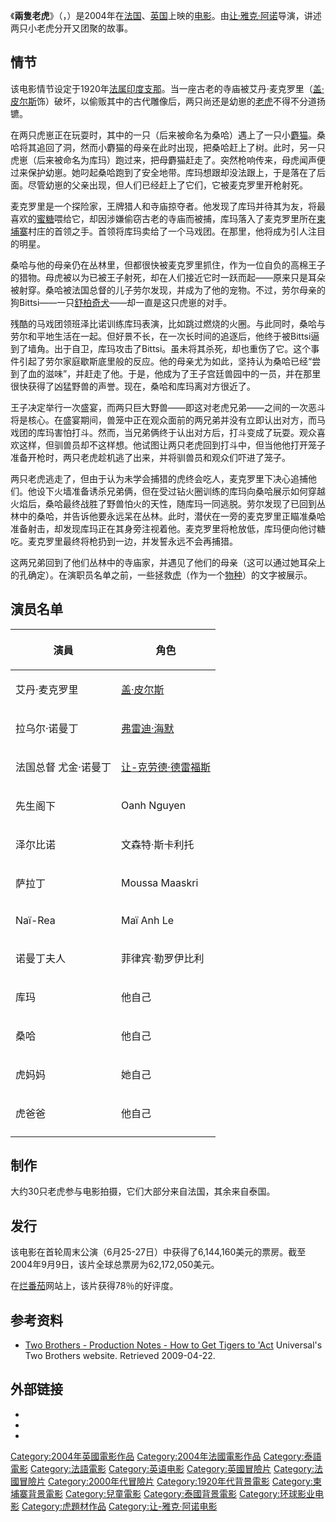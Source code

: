 {{NoteTA
|T=zh-cn:兩隻老虎;zh-hk: 虎兄虎弟;zh-tw: 雙虎奇緣;
|1=zh-cn:兩隻老虎;zh-hk: 虎兄虎弟;zh-tw: 雙虎奇緣;}}
{{Infobox Film 
| name           =兩隻老虎
| original_name  = {{lang|fr|''Deux Frères''}}<br>{{lang|en|''Two Brothers''}}
| image          = Two Brothers poster.jpg
| cn_image       = 
| hk_image       = 
| tw_image       = 
| caption        = 
| director       = [[让-雅克·阿诺|让·雅克·阿诺]]
| producer       = 让·雅克·阿诺 <br> {{tsl|en|Jake Eberts|杰克·艾伯斯}}
| screenplay     = 
| writer         = 让·雅克·阿诺 <br> 阿兰·戈达尔
| based on       = 
| narrator       = 
| starring       = [[盖·皮尔斯|盖·皮尔斯]] <br> [[弗雷迪·海默|弗雷迪·海默]] <br> {{tsl|en|Jean-Claude Dreyfus|让-克劳德·德雷福斯}}
| music          = {{tsl|en|Stephen Warbeck|斯蒂芬·沃贝克}}
| cinematography = {{tsl|en|Jean-Marie Dreujou||让-玛丽·德雷茹}}
| editing        = 
| studio         = [[百代電影公司|百代電影公司]]
| distributor    = [[二十世紀影業|福克斯欧罗巴]] （法国） <br> [[环球影业|环球影业]] （北美） <br> [[角川映畫|角川映畫]] （日本）
| released = {{flagicon|France}}{{flagicon|Belgium}} 2004年4月7日 <br> {{flagicon|USA}}{{flagicon|CAN}} 2004年6月25日 <br> {{flagicon|UK}} 2004年7月23日 <br> {{flagicon|Japan}} 2004年9月18日
| runtime = 109分钟
| country = {{flagicon|France}} [[法国|法国]]  <br> {{flagicon|UK}} [[英国|英国]] <br> {{flagicon|Thailand}} [[泰国|泰国]]
| language       = [[英語|英語]] <br> [[法国|法国]] <br> [[泰国|泰国]]
| budget         = [[€|€]]59,660,000
| gross          = [[$|$]]62,172,050
| amg_id         = 
| imdb_id        = 0338512
| tw_name = 雙虎奇緣/虎海飘零
| hk_name = 虎兄虎弟
| cn_name = 兩隻老虎
}}

《'''兩隻老虎'''》（{{lang-fr|''Deux Frères''}}，{{lang-en|''Two Brothers''}}）是2004年在[[法国|法国]]、[[英国|英国]]上映的[[电影|电影]]。由[[让·雅克·阿诺|让·雅克·阿诺]]导演，讲述两只小老虎分开又团聚的故事。

==情节==
该电影情节设定于1920年[[法属印度支那|法属印度支那]]。当一座古老的寺庙被艾丹·麦克罗里（[[盖·皮尔斯|盖·皮尔斯]]饰）破坏，以偷贩其中的古代雕像后，两只尚还是幼崽的[[老虎|老虎]]不得不分道扬镳。

在两只虎崽正在玩耍时，其中的一只（后来被命名为桑哈）遇上了一只小[[麝猫|麝猫]]。桑哈将其追回了洞，然而小麝猫的母亲在此时出现，把桑哈赶上了树。此时，另一只虎崽（后来被命名为库玛）跑过来，把母麝猫赶走了。突然枪响传来，母虎闻声便过来保护幼崽。她叼起桑哈跑到了安全地带。库玛想跟却没法跟上，于是落在了后面。尽管幼崽的父亲出现，但人们已经赶上了它们，它被麦克罗里开枪射死。

麦克罗里是一个探险家，王牌猎人和寺庙掠夺者。他发现了库玛并待其为友，将最喜欢的[[蜜糖|蜜糖]]喂给它，却因涉嫌偷窃古老的寺庙而被捕，库玛落入了麦克罗里所在[[柬埔寨|柬埔寨]]村庄的首领之手。首领将库玛卖给了一个马戏团。在那里，他将成为引人注目的明星。

桑哈与他的母亲仍在丛林里，但都很快被麦克罗里抓住，作为一位自负的高棉王子的猎物。母虎被以为已被王子射死，却在人们接近它时一跃而起——原来只是耳朵被射穿。桑哈被法国总督的儿子劳尔发现，并成为了他的宠物。不过，劳尔母亲的狗Bittsi——一只[[舒柏奇犬|舒柏奇犬]]——却一直是这只虎崽的对手。

残酷的马戏团领班泽比诺训练库玛表演，比如跳过燃烧的火圈。与此同时，桑哈与劳尔和平地生活在一起。但好景不长，在一次长时间的追逐后，他终于被Bittsi逼到了墙角。出于自卫，库玛攻击了Bittsi。虽未将其杀死，却也重伤了它。这个事件引起了劳尔家庭歇斯底里般的反应。他的母亲尤为如此，坚持认为桑哈已经“尝到了血的滋味”，并赶走了他。于是，他成为了王子宫廷兽园中的一员，并在那里很快获得了凶猛野兽的声誉。现在，桑哈和库玛离对方很近了。

王子决定举行一次盛宴，而两只巨大野兽——即这对老虎兄弟——之间的一次恶斗将是核心。在盛宴期间，兽笼中正在观众面前的两兄弟并没有立即认出对方，而马戏团的库玛害怕打斗。然而，当兄弟俩终于认出对方后，打斗变成了玩耍。观众喜欢这样，但驯兽员却不这样想。他试图让两只老虎回到打斗中，但当他他打开笼子准备开枪时，两只老虎趁机逃了出来，并将驯兽员和观众们吓进了笼子。

两只老虎逃走了，但由于认为未学会捕猎的虎终会吃人，麦克罗里下决心追捕他们。他设下火墙准备诱杀兄弟俩，但在受过钻火圈训练的库玛向桑哈展示如何穿越火焰后，桑哈最终战胜了野兽怕火的天性，随库玛一同逃脱。劳尔发现了已回到丛林中的桑哈，并告诉他要永远呆在丛林。此时，潜伏在一旁的麦克罗里正瞄准桑哈准备射击，却发现库玛正在其身旁注视着他。麦克罗里将枪放低，库玛便向他讨糖吃。麦克罗里最终将枪扔到一边，并发誓永远不会再捕猎。

这两兄弟回到了他们丛林中的寺庙家，并遇见了他们的母亲（这可以通过她耳朵上的孔确定）。在演职员名单之前，一些拯救[[虎|虎]]（作为一个[[物种|物种]]）的文字被展示。

==演员名单==
{| class="wikitable"
!演員
!角色
|-
|艾丹·麦克罗里
|[[盖·皮尔斯|盖·皮尔斯]]
|-
|拉乌尔·诺曼丁
|[[弗雷迪·海默|弗雷迪·海默]]
|-
|法国总督 尤金·诺曼丁
|[[让-克劳德·德雷福斯|让-克劳德·德雷福斯]]
|-
|先生阁下
|Oanh Nguyen 
|-
|泽尔比诺
|文森特·斯卡利托
|-
|萨拉丁
|Moussa Maaskri
|-
|Naï-Rea
|Maï Anh Le
|-
|诺曼丁夫人
|菲律宾·勒罗伊比利
|-
|库玛
|他自己
|-
|桑哈
|他自己
|-
|虎妈妈
|她自己
|-
|虎爸爸
|他自己
|-
|}

==制作==
大约30只老虎参与电影拍摄，它们大部分来自法国，其余来自泰国。

==发行==
该电影在首轮周末公演（6月25-27日）中获得了6,144,160美元的票房。截至2004年9月9日，该片全球总票房为62,172,050美元。

在[[烂番茄|烂番茄]]网站上，该片获得78％的好评度。

== 参考资料 ==
* [https://www.webcitation.org/66rWpkQyW?url=http://www.universalstudiosentertainment.com/two-brothers/?size=large Two Brothers - Production Notes - How to Get Tigers to 'Act] Universal's Two Brothers website. Retrieved 2009-04-22.

== 外部链接 ==
* {{official|http://twobrothersmovie.net/}}
* {{imdb title|id=0338512|title=Two Brothers}}
* {{rotten-tomatoes|id=two_brothers|title=Two Brothers}}

{{让-雅克·阿诺}}
{{DEFAULTSORT:Two Brothers}}
[[Category:2004年英國電影作品|Category:2004年英國電影作品]]
[[Category:2004年法國電影作品|Category:2004年法國電影作品]]
[[Category:泰語電影|Category:泰語電影]]
[[Category:法語電影|Category:法語電影]]
[[Category:英语电影|Category:英语电影]]
[[Category:英國冒險片|Category:英國冒險片]]
[[Category:法國冒險片|Category:法國冒險片]]
[[Category:2000年代冒險片|Category:2000年代冒險片]]
[[Category:1920年代背景電影|Category:1920年代背景電影]]
[[Category:柬埔寨背景電影|Category:柬埔寨背景電影]]
[[Category:兒童電影|Category:兒童電影]]
[[Category:泰國背景電影|Category:泰國背景電影]]
[[Category:环球影业电影|Category:环球影业电影]]
[[Category:虎題材作品|Category:虎題材作品]]
[[Category:让-雅克·阿诺电影|Category:让-雅克·阿诺电影]]